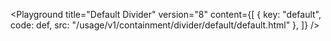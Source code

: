 

<Playground	
	title="Default Divider"
	version="8"
	content={[
		{ key: "default", code: def, src: "/usage/v1/containment/divider/default/default.html" },
	]}
/>